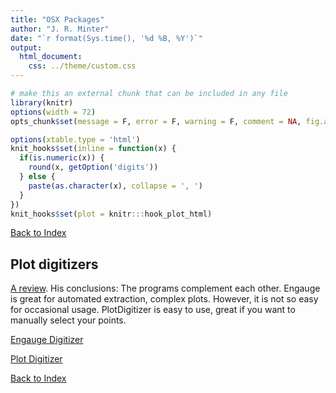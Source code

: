 ```yaml
---
title: "OSX Packages"
author: "J. R. Minter"
date: "`r format(Sys.time(), '%d %B, %Y')`"
output:
  html_document:
    css: ../theme/custom.css
---
```

```r
# make this an external chunk that can be included in any file
library(knitr)
options(width = 72)
opts_chunk$set(message = F, error = F, warning = F, comment = NA, fig.align = 'center', dpi = 100, tidy = F, cache.path = '.cache/', fig.path = 'figure/')

options(xtable.type = 'html')
knit_hooks$set(inline = function(x) {
  if(is.numeric(x)) {
    round(x, getOption('digits'))
  } else {
    paste(as.character(x), collapse = ', ')
  }
})
knit_hooks$set(plot = knitr:::hook_plot_html)
```


[Back to Index](../README.html)

## Plot digitizers

[A review](http://wiekvoet.blogspot.com/2014/01/convering-plots-to-data.html). His conclusions: The programs complement each other. Engauge is great for automated extraction, complex plots. However, it is not so easy for occasional usage. PlotDigitizer is easy to use, great if you want to manually select your points.

[Engauge Digitizer](http://sourceforge.net/projects/digitizer/files/Engauge%20Digitizer/digitizer-5.1/)

[Plot Digitizer](http://plotdigitizer.sourceforge.net/)


[Back to Index](../README.html)
